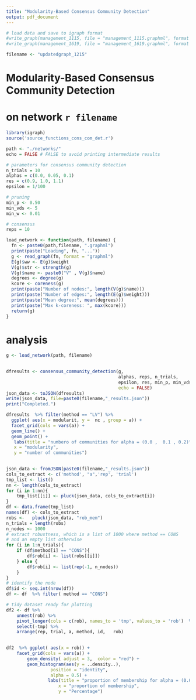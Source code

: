 ```yaml
---
title: "Modularity-Based Consensus Community Detection"
output: pdf_document
---
```


```r
# load data and save to igraph format
#write_graph(management_1115, file = "management_1115.graphml", format = "graphml")
#write_graph(management_1619, file = "management_1619.graphml", format = "graphml")
```


```r
filename <- "updatedgraph_1215"  
```


# Modularity-Based Consensus Community Detection
# on network `r filename`

```r
library(igraph)
source('source_functions_cons_com_det.r')
```



```r

path <- "./networks/" 
echo = FALSE # FALSE to avoid printing intermediate results  

# parameters for consensus community detection
n_trials = 10
alphas = c(0.0, 0.05, 0.1)
res = c(0.9, 1.0, 1.1)
epsilon = 1/100

# pruning
min_p <- 0.50
min_vds <- 5
min_w <- 0.01

# consensus
reps = 10

```

```r
load_network <- function(path, filename) {
  fn <- paste0(path,filename, ".graphml")
  print(paste("Loading", fn, "..."))
  g <- read_graph(fn, format = "graphml")
  E(g)$ww <- E(g)$weight
  V(g)$str <- strength(g)
  V(g)$name <- paste0("V" , V(g)$name)
  degrees <- degree(g)
  kcore <- coreness(g)
  print(paste("Number of nodes:", length(V(g)$name)))
  print(paste("Number of edges:", length(E(g)$weight)))
  print(paste("Mean degree:", mean(degrees)))
  print(paste("Max k-coreness: ", max(kcore)))
  return(g)
}
```

# analysis  

```r

g <- load_network(path, filename)
 
```

```r

dfresults <- consensus_community_detection(g, 
                                           alphas, reps, n_trials, 
                                           epsilon, res, min_p, min_vds, min_w, 
                                           echo = FALSE) 
json_data <- toJSON(dfresults)
write(json_data, file=paste0(filename,"_results.json"))
print("Completed.")
```


```r

 
dfresults  %>% filter(method == "LV") %>% 
  ggplot( aes(x = modularit, y =  nc , group = a)) +
  facet_grid(cols = vars(a)) +
  geom_line() + 
  geom_point() + 
   labs(title = "numbero of communities for alpha = (0.0 ,  0.1 , 0.2)",
   x = "modularity",
   y = "number of communities") 
 
```


```r
json_data <- fromJSON(paste0(filename,"_results.json"))
cols_to_extract <- c('method', "a",'rep', 'trial')
tmp_list <- list()
nn <- length(cols_to_extract)
for (i in 1:nn){
    tmp_list[[i]] <- pluck(json_data, cols_to_extract[i]) 
}
df <- data.frame(tmp_list)
names(df) <- cols_to_extract
robs <-   pluck(json_data, "rob_mem")
n_trials = length(robs)
n_nodes <- 1000
# extract robustness, which is a list of 1000 where method == CONS
# and an empty list otherwise
for (i in 1:n_trials){
    if (df$method[i] == "CONS"){
        df$rob[i] <- list(robs[[i]])
    } else {
        df$rob[i] <- list(rep(-1, n_nodes))
    }
} 
# identify the node
df$id <- seq.int(nrow(df))
df <- df  %>% filter( method == "CONS")

# tidy dataset ready for plotting
df2 <- df %>%
    unnest(rob) %>%
    pivot_longer(cols = c(rob), names_to = 'tmp', values_to = 'rob')  %>% 
    select(-tmp) %>%  
    arrange(rep, trial, a, method, id,   rob)

 
df2  %>% ggplot( aes(x = rob)) +
    facet_grid(cols = vars(a)) +
        geom_density( adjust = 3,  color = "red") +
        geom_histogram(aes(y = ..density..),
                 position = "identity",
                 alpha = 0.5) +
                labs(title = "proportion of membership for alpha = (0.0 ,  0.1 , 0.2)",
                    x = "proportion of membership",
                    y = "Percentage") 
 
```
 
